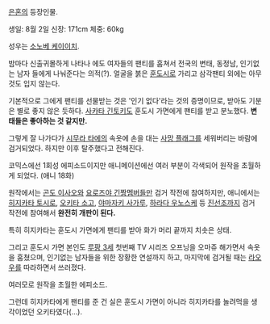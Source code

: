 [[은혼]]의 등장인물.

생일: 8월 2일
신장: 171cm
체중: 60kg

성우는 [[소노베 케이이치]].

밤마다 신출귀몰하게 나타나 에도 여자들의 팬티를 훔쳐서 전국의 변태, 동정남, 인기없는 남자 들에게 나눠준다는 의적(?). 얼굴을 붉은 [[훈도시]]로 가리고 삼각팬티 외에는 아무 것도 입지 않는다.

기본적으로 그에게 팬티를 선물받는 것은 '인기 없다'라는 것의 증명이므로, 받아도 기분은 별로 좋지 않은 듯하다. [[사카타 긴토키]]도 훈도시 가면에게 팬티를 받고 분노했다. '''변태들은 좋아하는 것 같지만.'''

그렇게 잘 나가다가 [[시무라 타에]]의 속옷에 손을 대는 [[사망 플래그]]를 세워버리는 바람에 검거되었다. 하지만 이후 탈주했다고 전해진다.

코믹스에선 1회성 에피소드이지만 애니메이션에선 여러 부분이 각색되어 원작을 초월하게 되었다. (애니 18화)

원작에서는 [[곤도 이사오]]와 [[요로즈야 긴짱]]멤버들만 검거 작전에 참여하지만, 애니에서는 [[히지카타 토시로]], [[오키타 소고]], [[야마자키 사가루]], [[하라다 우노스케]] 등 [[진선조]]까지 검거 작전에 참여해서 '''완전히 개판이 된다.'''

특히 히지카타는 훈도시 가면에게 팬티를 받아 화가 머리 끝까지 치솟은 상태.

그리고 훈도시 가면 본인도 [[루팡 3세]] 첫번째 TV 시리즈 오프닝을 오마쥬 해가면서 속옷을 훔쳤으며, 인기없는 남자들을 위한 장황한 연설까지 하고, 마지막에 검거될 때는 [[라오우]]를 따라하면서 쓰러졌다.

여러모로 원작을 초월한 에피소드.

그런데 히지카타에게 팬티를 준 건 실은 훈도시 가면이 아니라 히지카타를 놀려먹을 생각이었던 오키타였다(...).
